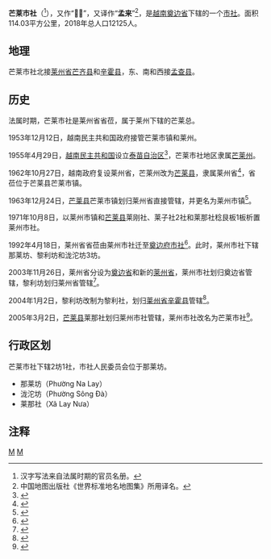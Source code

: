 {{About|[[莱州省|莱州省]]1992年以前的旧省莅|莱州省2004年以来的省莅|莱州市 (越南)}}
{{Infobox Settlement
|name                   = 芒莱市社
|settlement_type        = 市社
|official_name          = 
|other_name             = 
|native_name            = {{lang|vi|Thị xã Mường Lay}}
|nickname               = 
|motto                  = 
|image_skyline          = Mường Lay skyline.jpg
|imagesize              = 
|image_caption          = 
|image_flag             = 
|flag_size              = 
|image_seal             = 
|seal_size              = 
|image_shield           = 
|shield_size            = 
|image_blank_emblem     = 
|blank_emblem_size      = 
|image_map              = {{Infobox mapframe|frame-width=250|zoom=10}}
|mapsize                = 
|map_caption            = 
|image_map1             = 
|mapsize1               = 
|map_caption1           = 
|pushpin_map            = Vietnam
|pushpin_label_position = bottom
|pushpin_map_caption    = 
|pushpin_map1           = 
|pushpin_label_position1= 
|pushpin_map_caption1   = 
|subdivision_type       = 国家
|subdivision_name       = {{flag|Vietnam}}
|subdivision_type1      = [[越南行政区划|省]]
|subdivision_name1      = [[奠边省|奠边省]]
|subdivision_type2      = 行政区划
|subdivision_name2      = 2坊1社
|subdivision_type3      = 
|subdivision_name3      = 
|seat_type              = 
|seat                   = 
|government_type        = 
|leader_title           = 
|leader_name            = 
|leader_title1          = 
|leader_name1           = 
|established_title      = 
|established_date       = 
|area_magnitude         = 
|unit_pref              = 
|area_footnotes         = 
|area_total_km2         = 114.03
|area_land_km2          = 
|area_water_km2         = 
|area_water_percent     = 
|area_urban_km2         = 
|area_metro_km2         = 
|population_as_of       = 2018年
|population_footnotes   = 
|population_note        = 
|population_total       = 12125
|population_density_km2 = auto
|population_metro             = 
|population_density_metro_km2 = 
|population_urban             = 
|population_density_urban_km2 = 
|timezone               = [[越南标准时间|越南标准时间]]
|utc_offset             = +7
|elevation_footnotes    = 
|elevation_m            = 
|coor_type              = 
|coordinates            = 
|postal_code_type       = 
|postal_code            = 
|area_code              = 
|website                = [http://muonglay.dienbien.gov.vn 芒莱市社电子信息门户网站]
|footnotes              = 
}}
'''芒莱市社'''（{{vie|v=Thị xã Mường Lay|hn=市社芒莱}}<ref>汉字写法来自法属时期的官员名册。</ref>），又作“'''𤞽莱'''”，又译作“'''孟来'''”<ref>中国地图出版社《世界标准地名地图集》所用译名。</ref>，是[[越南|越南]][[奠边省|奠边省]]下辖的一个[[市社|市社]]。面积114.03平方公里，2018年总人口12125人。

==地理==
芒莱市社北接[[莱州省|莱州省]][[芒齐县|芒齐县]]和[[辛霍县|辛霍县]]，东、南和西接[[孟查县|孟查县]]。

==历史==
法属时期，芒莱市社是莱州省省莅，属于莱州下辖的芒莱总。

1953年12月12日，越南民主共和国政府接管芒莱市镇和莱州。

1955年4月29日，[[越南民主共和国|越南民主共和国]]设立[[泰苗自治区|泰苗自治区]]<ref>{{Cite web |url=https://thuvienphapluat.vn/van-ban/Bo-may-hanh-chinh/Sac-lenh-230-SL-quy-dinh-thanh-lap-Khu-tu-tri-Thai-Meo/36755/noi-dung.aspx |title=Sắc lệnh số 230/SL về việc ban hành quy định thành lập Khu tự trị Thái Mèo do Chủ tịch nước ban hành |access-date=2020-04-04 |archive-date=2020-01-01 |archive-url=https://web.archive.org/web/20200101170924/https://thuvienphapluat.vn/van-ban/Bo-may-hanh-chinh/Sac-lenh-230-SL-quy-dinh-thanh-lap-Khu-tu-tri-Thai-Meo/36755/noi-dung.aspx |dead-url=no }}</ref>，芒莱市社地区隶属[[芒莱州|芒莱州]]。

1962年10月27日，越南政府复设莱州省，芒莱州改为[[芒莱县|芒莱县]]，隶属莱州省<ref>{{Cite web |url=https://thuvienphapluat.vn/van-ban/Bo-may-hanh-chinh/Nghi-Quyet-doi-ten-khu-tu-tri-Thai-Meo-va-thanh-lap-ba-tinh-trong-khu-tu-tri-Thai-Meo/42696/noi-dung.aspx |title=Nghị Quyết về việc đổi tên khu tự trị Thái Mèo và thành lập ba tỉnh trong khu tự trị Thái Mèo do Quốc hội ban hành |access-date=2020-04-04 |archive-date=2020-04-01 |archive-url=https://web.archive.org/web/20200401165727/https://thuvienphapluat.vn/van-ban/Bo-may-hanh-chinh/Nghi-Quyet-doi-ten-khu-tu-tri-Thai-Meo-va-thanh-lap-ba-tinh-trong-khu-tu-tri-Thai-Meo/42696/noi-dung.aspx |dead-url=no }}</ref>，省莅位于芒莱县芒莱市镇。

1963年12月24日，[[芒莱县|芒莱县]]芒莱市镇划归莱州省直接管辖，并更名为莱州市镇<ref>{{Cite web |url=http://muonglay.dienbien.gov.vn/GIOITHIEU/Lich-su-Muong-Lay |title=Lịch sử hình thành thị xã Mường Lay |access-date=2020-04-04 |archive-date=2021-03-06 |archive-url=https://web.archive.org/web/20210306102605/http://muonglay.dienbien.gov.vn/GIOITHIEU/Lich-su-Muong-Lay |dead-url=no }}</ref>。

1971年10月8日，以莱州市镇和[[芒莱县|芒莱县]]莱刚社、莱子社2社和莱那社稔艮板1板析置莱州市社。

1992年4月18日，莱州省省莅由莱州市社迁至[[奠边府市社|奠边府市社]]<ref>{{Cite web |url=https://thuvienphapluat.vn/van-ban/Bo-may-hanh-chinh/Quyet-dinh-130-HDBT-thanh-lap-thi-xa-Dien-Bien-Phu-tinh-Lai-Chau-di-chuyen-tinh-ly-Lai-Chau-ve-thi-xa-Dien-Bien-Phu/38294/noi-dung.aspx |title=Quyết định  130-HĐBT thành lập thị xã Điện Biên Phủ  tỉnh Lai Châu  di chuyển tỉnh lỵ Lai Châu về thị xã Điện Biên Phủ |access-date=2020-01-01 |archive-date=2020-01-01 |archive-url=https://web.archive.org/web/20200101161826/https://thuvienphapluat.vn/van-ban/Bo-may-hanh-chinh/Quyet-dinh-130-HDBT-thanh-lap-thi-xa-Dien-Bien-Phu-tinh-Lai-Chau-di-chuyen-tinh-ly-Lai-Chau-ve-thi-xa-Dien-Bien-Phu/38294/noi-dung.aspx |dead-url=no }}</ref>。此时，莱州市社下辖那莱坊、黎利坊和泷沱坊3坊。

2003年11月26日，莱州省分设为[[奠边省|奠边省]]和新的[[莱州省|莱州省]]，莱州市社划归奠边省管辖，黎利坊划归莱州省管辖<ref>{{Cite web |url=https://thuvienphapluat.vn/van-ban/bo-may-hanh-chinh/Nghi-quyet-22-2003-QH11-chia-va-dieu-chinh-dia-gioi-hanh-chinh-tinh-51694.aspx |title=Nghị quyết 22/2003/QH11 chia và điều chỉnh địa giới hành chính tỉnh |access-date=2020-01-01 |archive-date=2020-04-01 |archive-url=https://web.archive.org/web/20200401154629/https://thuvienphapluat.vn/van-ban/Bo-may-hanh-chinh/Nghi-quyet-22-2003-QH11-chia-va-dieu-chinh-dia-gioi-hanh-chinh-tinh-51694.aspx |dead-url=no }}</ref>。

2004年1月2日，黎利坊改制为黎利社，划归[[莱州省|莱州省]][[辛霍县|辛霍县]]管辖<ref>{{Cite web |url=https://thuvienphapluat.vn/van-ban/Bo-may-hanh-chinh/Nghi-dinh-01-2004-ND-CP-dieu-chinh-dia-gioi-hanh-chinh-huyen-Sin-Ho-Muong-Te-tinh-Lai-Chau-52401.aspx |title=Nghị định 01/2004/NĐ-CP về việc điều chỉnh địa giới hành chính huyện Sìn Hồ và huyện Mường Tè, tỉnh Lai Châu |access-date=2020-04-04 |archive-date=2020-01-01 |archive-url=https://web.archive.org/web/20200101161821/https://thuvienphapluat.vn/van-ban/bo-may-hanh-chinh/Nghi-dinh-01-2004-ND-CP-dieu-chinh-dia-gioi-hanh-chinh-huyen-Sin-Ho-Muong-Te-tinh-Lai-Chau-52401.aspx |dead-url=no }}</ref>。

2005年3月2日，[[芒莱县|芒莱县]]莱那社划归莱州市社管辖，莱州市社改名为芒莱市社<ref>{{Cite web |url=https://thuvienphapluat.vn/van-ban/Bo-may-hanh-chinh/Nghi-dinh-25-2005-ND-CP-dieu-chinh-dia-gioi-hanh-chinh-doi-ten-thi-xa-Lai-Chau-thanh-thi-xa-Muong-Lay-Muong-Cha-thi-tran-Muong-Cha-tinh-Dien-Bien-52959.aspx |title=Nghị định 25/2005/NĐ-CP về việc điều chỉnh địa giới hành chính và đổi tên thị xã Lai Châu thành thị xã Mường Lay, đổi tên huyện Mường Lay và thị trấn Mường Lay thành huyện Mường Chà và thị trấn Mường Chà, tỉnh Điện Biên |access-date=2020-01-01 |archive-date=2021-02-08 |archive-url=https://web.archive.org/web/20210208004853/https://thuvienphapluat.vn/van-ban/Bo-may-hanh-chinh/Nghi-dinh-25-2005-ND-CP-dieu-chinh-dia-gioi-hanh-chinh-doi-ten-thi-xa-Lai-Chau-thanh-thi-xa-Muong-Lay-Muong-Cha-thi-tran-Muong-Cha-tinh-Dien-Bien-52959.aspx |dead-url=no }}</ref>。

==行政区划==
芒莱市社下辖2坊1社，市社人民委员会位于那莱坊。
*那莱坊（Phường Na Lay）
*泷沱坊（Phường Sông Đà）
*莱那社（Xã Lay Nưa）

==注释==
{{reflist}}

{{奠边省行政区划}}
{{越南西北部之县市镇区域划分}}

[[Category:奠边省|M]]
[[Category:越南市社|M]]